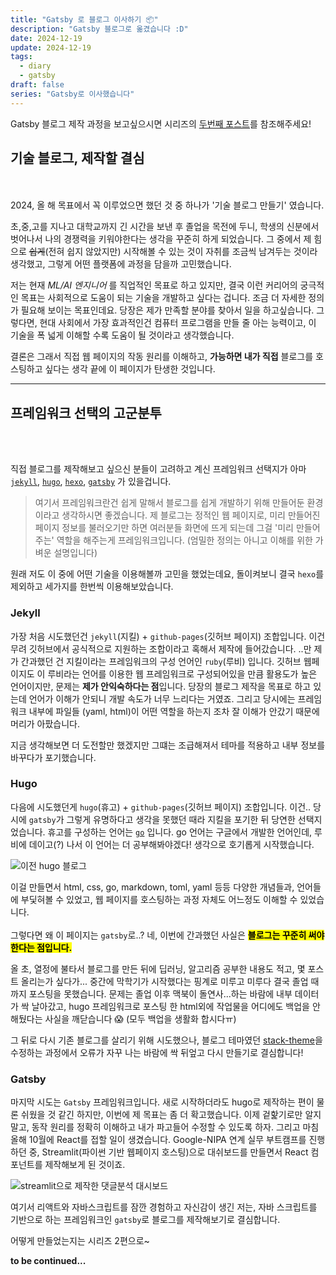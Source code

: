 ```yaml
---
title: "Gatsby 로 블로그 이사하기 📦"
description: "Gatsby 블로그로 옮겼습니다 :D"
date: 2024-12-19
update: 2024-12-19
tags:
  - diary
  - gatsby
draft: false
series: "Gatsby로 이사했습니다"
---
```


Gatsby 블로그 제작 과정을 보고싶으시면 시리즈의 [두번째 포스트](https://what-is-this-blog.netlify.app/making-gatsby-blog/)를 참조해주세요!

## 기술 블로그, 제작할 결심
<br> </br>
2024, 올 해 목표에서 꼭 이루었으면 했던 것 중 하나가 '기술 블로그 만들기' 였습니다.

 초,중,고를 지나고 대학교까지 긴 시간을 보낸 후 졸업을 목전에 두니, 학생의 신분에서 벗어나서 나의 경쟁력을 키워야한다는 생각을 꾸준히 하게 되었습니다.
그 중에서 제 힘으로 ~~쉽게~~(전혀 쉽지 않았지만) 시작해볼 수 있는 것이 자취를 조금씩 남겨두는 것이라 생각했고, 그렇게 어떤 플랫폼에 과정을 담을까 고민했습니다.

저는 현재 *ML/AI 엔지니어* 를 직업적인 목표로 하고 있지만, 결국 이런 커리어의 궁극적인 목표는 사회적으로 도움이 되는 기술을 개발하고 싶다는 겁니다.
조금 더 자세한 정의가 필요해 보이는 목표인데요. 당장은 제가 만족할 분야를 찾아서 일을 하고싶습니다.
그렇다면, 현대 사회에서 가장 효과적인건 컴퓨터 프로그램을 만들 줄 아는 능력이고, 이 기술을 폭 넓게 이해할 수록 도움이 될 것이라고 생각했습니다.

결론은 그래서 직접 웹 페이지의 작동 원리를 이해하고, **가능하면 내가 직접** 블로그를 호스팅하고 싶다는 생각 끝에 이 페이지가 탄생한 것입니다.

------------------------
## 프레임워크 선택의 고군분투
<br> </br>

직접 블로그를 제작해보고 싶으신 분들이 고려하고 계신 프레임워크 선택지가 아마 [`jekyll`](https://jekyllrb-ko.github.io/), [`hugo`](https://gohugo.io/), [`hexo`](https://hexo.io/ko/), [`gatsby`](https://www.gatsbyjs.com/) 가 있을겁니다.

> 여기서 프레임워크란건 쉽게 말해서 블로그를 쉽게 개발하기 위해 만들어둔 환경이라고 생각하시면 좋겠습니다.
제 블로그는 정적인 웹 페이지로, 미리 만들어진 페이지 정보를 불러오기만 하면 여러분들 화면에 뜨게 되는데 그걸 '미리 만들어주는' 역할을 해주는게 프레임워크입니다.
(엄밀한 정의는 아니고 이해를 위한 가벼운 설명입니다)

원래 저도 이 중에 어떤 기술을 이용해볼까 고민을 했었는데요, 돌이켜보니 결국 `hexo`를 제외하고 세가지를 한번씩 이용해보았습니다.

### Jekyll
 가장 처음 시도했던건 `jekyll`(지킬) + `github-pages`(깃허브 페이지) 조합입니다. 이건 무려 깃허브에서 공식적으로 지원하는 조합이라고 혹해서 제작에 들어갔습니다.
..만 제가 간과했던 건 지킬이라는 프레임워크의 구성 언어인 `ruby`(루비) 입니다.
 깃허브 웹페이지도 이 루비라는 언어를 이용한 웹 프레임워크로 구성되어있을 만큼 활용도가 높은 언어이지만, 문제는 **제가 안익숙하다는 점**입니다. 당장의 블로그 제작을 목표로 하고 있는데 언어가 이해가 안되니 개발 속도가 너무 느리다는 거였죠.
 그리고 당시에는 프레임워크 내부에 파일들 (yaml, html)이 어떤 역할을 하는지 조차 잘 이해가 안갔기 때문에 머리가 아팠습니다.

지금 생각해보면 더 도전할만 했겠지만 그떄는 조급해져서 테마를 적용하고 내부 정보를 바꾸다가 포기했습니다.

### Hugo
 다음에 시도했던게 `hugo`(휴고) + `github-pages`(깃허브 페이지) 조합입니다. 이건.. 당시에 `gatsby`가 그렇게 유명하다고 생각을 못했던 때라 지킬을 포기한 뒤 당연한 선택지었습니다.
휴고를 구성하는 언어는 [`go`](https://go.dev/doc/tutorial/getting-started) 입니다. go 언어는 구글에서 개발한 언어인데, 루비에 데이고(?) 나서 이 언어는 더 공부해봐야겠다! 생각으로 호기롭게 시작했습니다.

![이전 hugo 블로그](blog_before.png)

이걸 만들면서 html, css, go, markdown, toml, yaml 등등 다양한 개념들과,
언어들에 부딫혀볼 수 있었고, 웹 페이지를 호스팅하는 과정 자체도 어느정도 이해할 수 있었습니다.
\
\
그렇다면 왜 이 페이지는 `gatsby`로..?
네, 이번에 간과했던 사실은 <mark>**블로그는 꾸준히 써야 한다는 점입니다.**</mark>


올 초, 열정에 불타서 블로그를 만든 뒤에 딥러닝, 알고리즘 공부한 내용도 적고, 몇 포스트 올리는가 싶다가...
중간에 막학기가 시작했다는 핑계로 미루고 미루다 결국 졸업 때 까지 포스팅을 못했습니다.
문제는 졸업 이후 맥북이 돌연사...하는 바람에 내부 데이터가 싹 날아갔고, hugo 프레임워크로 포스팅 한 html외에 작업물을 어디에도 백업을 안해뒀다는 사실을 깨닫습니다 😱
(모두 백업을 생활화 합시다ㅠ)

그 뒤로 다시 기존 블로그를 살리기 위해 시도했으나, 블로그 테마였던 [stack-theme](https://stack.jimmycai.com/)을 수정하는 과정에서 오류가 자꾸 나는 바람에 싹 뒤엎고 다시 만들기로 결심합니다!

### Gatsby
 마지막 시도는 `Gatsby` 프레임워크입니다. 새로 시작하더라도 hugo로 제작하는 편이 물론 쉬웠을 것 같긴 하지만, 이번에 제 목표는 좀 더 확고했습니다.
 이제 겉핥기로만 알지 말고, 동작 원리를 정확히 이해하고 내가 파고들어 수정할 수 있도록 하자. 그리고 마침 올해 10월에 React를 접할 일이 생겼습니다.
 Google-NIPA 연계 실무 부트캠프를 진행하던 중, Streamlit(파이썬 기반 웹페이지 호스팅)으로 대쉬보드를 만들면서 React 컴포넌트를 제작해보게 된 것이죠.

![streamlit으로 제작한 댓글분석 대시보드](youtube-dashboard.png)

여기서 리액트와 자바스크립트를 잠깐 경험하고 자신감이 생긴 저는, 자바 스크립트를 기반으로 하는 프레임워크인 `gatsby`로 블로그를 제작해보기로 결심합니다.

어떻게 만들었는지는 시리즈 2편으로~

**to be continued...**
